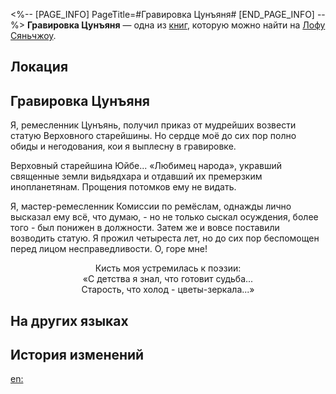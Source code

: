 <%-- [PAGE_INFO]
PageTitle=#Гравировка Цунъяня#
[END_PAGE_INFO] --%>
{{Дополнить}}
{{Книга Инфобокс
|id           = 228
|Название     = 
|Изображение  = Иконка рукописи с Лофу Сяньчжоу 3.png
|Мир          = Лофу Сяньчжоу
|Томов        = 1
|Автор        = <!--нужно добавить-->
|Описание     = Надпись на камне, полная негодования, от одного ремесленника.
|Том1         = {{tx}}
|Источник1    = {{tx|Отсутствует источник}}
|Персонажи    = 
|Фракции      = 
}}
'''Гравировка Цунъяня''' — одна из [[Книги|книг]], которую можно найти на [[Лофу Сяньчжоу]].

==Локация==
{{Отметка карты|<!--название карты-->|<!--id отметки-->}}

==Гравировка Цунъяня==
Я, ремесленник Цунъянь, получил приказ от мудрейших возвести статую Верховного старейшины. Но сердце моё до сих пор полно обиды и негодования, кои я выплесну в гравировке.

Верховный старейшина Юйбе... «Любимец народа», укравший священные земли видьядхара и отдавший их премерзким инопланетянам. Прощения потомков ему не видать.

Я, мастер-ремесленник Комиссии по ремёслам, однажды лично высказал ему всё, что думаю, - но не только сыскал осуждения, более того - был понижен в должности. Затем же и вовсе поставили возводить статую. Я прожил четыреста лет, но до сих пор беспомощен перед лицом несправедливости. О, горе мне!

<div align="center">Кисть моя устремилась к поэзии:<br />
«С детства я знал, что готовит судьба...<br />
Старость, что холод - цветы-зеркала...»</div>

==На других языках==
{{На других языках
|en   = Artisan Congyan's Stone Engraving
|zhs  = 工正淙衍刻石
|zht  = 工正淙衍刻石
|ja   = 工正流衍刻石
|ko   = 공정 종연의 각석
|es   = Grabado del artesano Congyan
|fr   = Gravure de pierre de l'artisan Congyan
|ru   = Гравировка Цунъяня
|th   = หินแกะสลักของช่าง Congyan
|vi   = Công Chính Congyan Khắc Đá
|de   = Kunsthandwerker Congyans Steingravur
|id   = Batu Ukiran Pengrajin Congyan
|pt   = Gravura de Pedra do Artesão Congyan
}}

==История изменений==
{{История изменений|3.5}}

[[en:]]